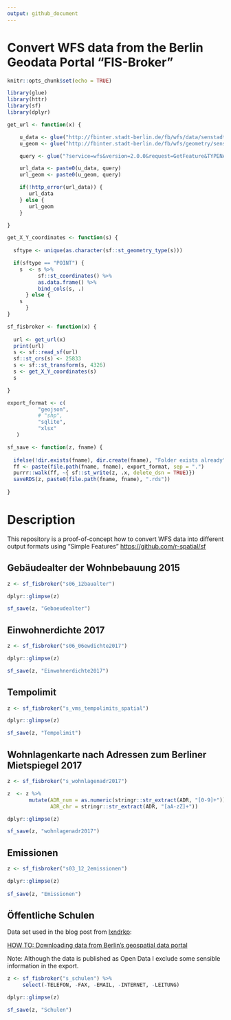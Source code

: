 ```yaml
---
output: github_document
---
```


# Convert WFS data from the Berlin Geodata Portal "FIS-Broker"

```r
knitr::opts_chunk$set(echo = TRUE)
```

```r
library(glue)
library(httr)
library(sf)
library(dplyr)
```

```r

get_url <- function(x) {

    u_data <- glue("http://fbinter.stadt-berlin.de/fb/wfs/data/senstadt/{x}")
    u_geom <- glue("http://fbinter.stadt-berlin.de/fb/wfs/geometry/senstadt/{x}")

    query <- glue("?service=wfs&version=2.0.0&request=GetFeature&TYPENAMES={x}")

    url_data <- paste0(u_data, query)
    url_geom <- paste0(u_geom, query)

    if(!http_error(url_data)) {
       url_data
    } else {
       url_geom
    }

}

get_X_Y_coordinates <- function(s) {
  
  sftype <- unique(as.character(sf::st_geometry_type(s)))

  if(sftype == "POINT") {
    s  <- s %>% 
          sf::st_coordinates() %>% 
          as.data.frame() %>%
          bind_cols(s, .)
      } else {
    s
      }
}

sf_fisbroker <- function(x) {
  
  url <- get_url(x)
  print(url)
  s <- sf::read_sf(url)
  sf::st_crs(s) <- 25833
  s <- sf::st_transform(s, 4326)
  s <- get_X_Y_coordinates(s)
  s

}

export_format <- c(
          "geojson", 
          # "shp",
          "sqlite",
          "xlsx"
   )

sf_save <- function(z, fname) {
  
  ifelse(!dir.exists(fname), dir.create(fname), "Folder exists already")
  ff <- paste(file.path(fname, fname), export_format, sep = ".")
  purrr::walk(ff, ~{ sf::st_write(z, .x, delete_dsn = TRUE)})
  saveRDS(z, paste0(file.path(fname, fname), ".rds"))
  
}

```

# Description

This repository is a proof-of-concept how to convert WFS data into different output formats using "Simple Features" [https://github.com/r-spatial/sf](https://github.com/r-spatial/sf)

## Gebäudealter der Wohnbebauung 2015

```r

z <- sf_fisbroker("s06_12baualter")

dplyr::glimpse(z)

sf_save(z, "Gebaeudealter")

```

## Einwohnerdichte 2017

```r

z <- sf_fisbroker("s06_06ewdichte2017")

dplyr::glimpse(z)

sf_save(z, "Einwohnerdichte2017")

```

## Tempolimit

```r

z <- sf_fisbroker("s_vms_tempolimits_spatial")

dplyr::glimpse(z)

sf_save(z, "Tempolimit")

```

## Wohnlagenkarte nach Adressen zum Berliner Mietspiegel 2017


```r

z <- sf_fisbroker("s_wohnlagenadr2017")

z  <- z %>% 
       mutate(ADR_num = as.numeric(stringr::str_extract(ADR, "[0-9]+")), 
              ADR_chr = stringr::str_extract(ADR, "[aA-zZ]+"))

dplyr::glimpse(z)

sf_save(z, "wohnlagenadr2017")

```

## Emissionen

```r

z <- sf_fisbroker("s03_12_2emissionen")

dplyr::glimpse(z)
                             
sf_save(z, "Emissionen")

```

## Öffentliche Schulen

Data set used in the blog post from [lxndrkp](https://twitter.com/lxndrkp):

[HOW TO: Downloading data from Berlin's geospatial data portal](https://lab.technologiestiftung-berlin.de/projects/fisbroker-to-qgis/index_en.html)

Note: Although the data is published as Open Data I exclude some sensible information in the export.


```r

z <- sf_fisbroker("s_schulen") %>%
     select(-TELEFON, -FAX, -EMAIL, -INTERNET, -LEITUNG)

dplyr::glimpse(z)

sf_save(z, "Schulen")

```
